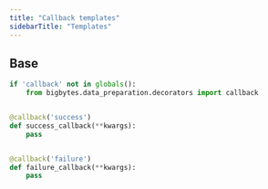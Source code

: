 ```yaml
---
title: "Callback templates"
sidebarTitle: "Templates"
---
```


## Base

```python
if 'callback' not in globals():
    from bigbytes.data_preparation.decorators import callback


@callback('success')
def success_callback(**kwargs):
    pass


@callback('failure')
def failure_callback(**kwargs):
    pass
```
